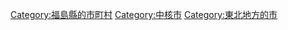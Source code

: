 {{DEFAULTSORT:Iwaki-shi}}
[[Category:福島縣的市町村|Category:福島縣的市町村]]
[[Category:中核市|Category:中核市]]
[[Category:東北地方的市|Category:東北地方的市]]
